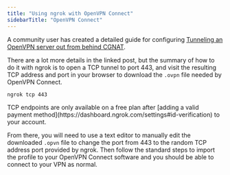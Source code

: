 ```yaml
---
title: "Using ngrok with OpenVPN Connect"
sidebarTitle: "OpenVPN Connect"
---
```

A community user has created a detailed guide for configuring [Tunneling an OpenVPN server out from behind CGNAT](https://forums.openvpn.net/viewtopic.php?p=116476#p116476).

There are a lot more details in the linked post, but the summary of how to do it with ngrok is to open a TCP tunnel to port 443, and visit the resulting TCP address and port in your browser to download the `.ovpn` file needed by OpenVPN Connect.

```bash
ngrok tcp 443
```

<Warning>
TCP endpoints are only available on a free plan after [adding a valid payment method](https://dashboard.ngrok.com/settings#id-verification) to your account.
</Warning>

From there, you will need to use a text editor to manually edit the downloaded `.opvn` file to change the port from 443 to the random TCP address port provided by ngrok. Then follow the standard steps to import the profile to your OpenVPN Connect software and you should be able to connect to your VPN as normal.
